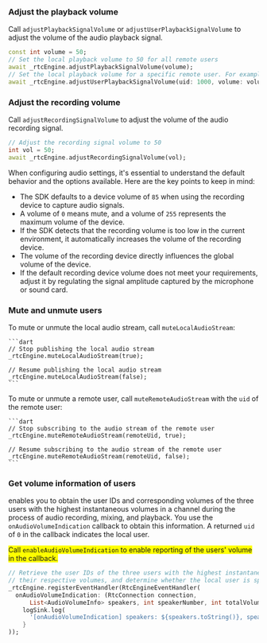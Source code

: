 <PlatformWrapper platform="flutter">

### Adjust the playback volume
Call `adjustPlaybackSignalVolume` or `adjustUserPlaybackSignalVolume` to adjust the volume of the audio playback signal.

```dart
const int volume = 50;
// Set the local playback volume to 50 for all remote users 
await _rtcEngine.adjustPlaybackSignalVolume(volume);
// Set the local playback volume for a specific remote user. For example, user with uid 1000
await _rtcEngine.adjustUserPlaybackSignalVolume(uid: 1000, volume: volume);
```

### Adjust the recording volume
Call `adjustRecordingSignalVolume` to adjust the volume of the audio recording signal.

```dart
// Adjust the recording signal volume to 50
int vol = 50;
await _rtcEngine.adjustRecordingSignalVolume(vol);
```

When configuring audio settings, it's essential to understand the default behavior and the options available. Here are the key points to keep in mind:

* The SDK defaults to a device volume of `85` when using the recording device to capture audio signals.
* A volume of `0` means mute, and a volume of `255` represents the maximum volume of the device.
* If the SDK detects that the recording volume is too low in the current environment, it automatically increases the volume of the recording device.
* The volume of the recording device directly influences the global volume of the device.
* If the default recording device volume does not meet your requirements, adjust it by regulating the signal amplitude captured by the microphone or sound card.

### Mute and unmute users

To mute or unmute the local audio stream, call `muteLocalAudioStream`:

    ```dart
    // Stop publishing the local audio stream
    _rtcEngine.muteLocalAudioStream(true);

    // Resume publishing the local audio stream
    _rtcEngine.muteLocalAudioStream(false);
    ```
    

To mute or unmute a remote user, call `muteRemoteAudioStream` with the `uid` of the remote user:

    ```dart
    // Stop subscribing to the audio stream of the remote user
    _rtcEngine.muteRemoteAudioStream(remoteUid, true);

    // Resume subscribing to the audio stream of the remote user
    _rtcEngine.muteRemoteAudioStream(remoteUid, false);
    ```
    
### Get volume information of users

<Vpd k="SDK"/> enables you to obtain the user IDs and corresponding volumes of the three users with the highest instantaneous volumes in a channel during the process of audio recording, mixing, and playback. You use the `onAudioVolumeIndication` callback to obtain this information. A returned `uid` of `0` in the callback indicates the local user.

<Admonition type="caution" title="Note" style="background-color:yellow">Call `enableAudioVolumeIndication` to enable reporting of the users' volume in the callback.</Admonition>
```dart
// Retrieve the user IDs of the three users with the highest instantaneous speaking volume,
// their respective volumes, and determine whether the local user is speaking.
_rtcEngine.registerEventHandler(RtcEngineEventHandler(
  onAudioVolumeIndication: (RtcConnection connection,
      List<AudioVolumeInfo> speakers, int speakerNumber, int totalVolume) {
    logSink.log(
      '[onAudioVolumeIndication] speakers: ${speakers.toString()}, speakerNumber: $speakerNumber, totalVolume: $totalVolume');
    }
));
```

</PlatformWrapper>